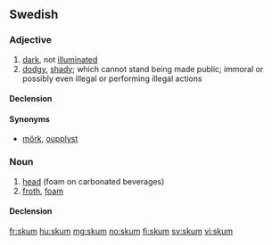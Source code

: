 ==Swedish==

===Adjective===
{{head|sv|adjective}}

# [[dark]], not [[illuminate]]d
# [[dodgy]], [[shady]]; which cannot stand being made public; immoral or possibly even illegal or performing illegal actions

====Declension====
{{sv-adj-reg|alt=skumm}}

====Synonyms====
* {{sense|dark}} [[mörk]], [[oupplyst]]

===Noun===
{{sv-noun|g=n}}

# [[head]] (foam on carbonated beverages)
# [[froth]], [[foam]]

====Declension====
{{sv-noun-n-zero|stem=skumm}}

[[fr:skum]]
[[hu:skum]]
[[mg:skum]]
[[no:skum]]
[[fi:skum]]
[[sv:skum]]
[[vi:skum]]